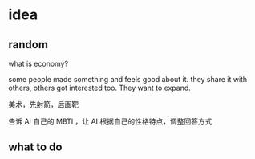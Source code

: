 # idea

## random

what is economy?

some people made something and feels good about it. they share it with others, others got interested too. They want to expand.


美术，先射箭，后画靶

告诉 AI 自己的 MBTI ，让 AI 根据自己的性格特点，调整回答方式

## what to do
